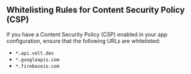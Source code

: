 ## Whitelisting Rules for Content Security Policy (CSP)

If you have a Content Security Policy (CSP) enabled in your app configuration, ensure that the following URLs are whitelisted:
- `*.api.velt.dev` 
- `*.googleapis.com`
- `*.firebaseio.com`

